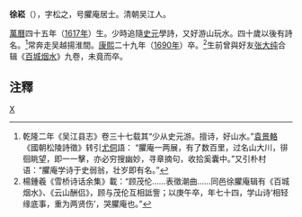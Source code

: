 '''徐崧'''（{{bd|1617年||1690年}}），字松之，号臞庵居士。清朝吴江人。

[[萬曆|萬曆]]四十五年（[[1617年|1617年]]）生。少時追隨[[史元|史元]]學詩，又好游山玩水。四十歲以後有詩名。<ref>乾隆二年《吴江县志》卷三十七载其“少从史元游。擅诗，好山水。”[[袁景輅|袁景輅]]《國朝松陵詩徵》转引[[尤侗|尤侗]]語： “臞庵一两展，有了数百里，过名山大川，徘徊眺望，即一一擊，亦必穷搜幽妙，寻章摘句，收拾奚囊中。”又引朴村语：“臞庵学诗于史弱翁，壮岁即有名。”</ref>常奔走吴越揚淮間。[[康熙|康熙]]二十九年（[[1690年|1690年]]）卒。<ref>楊鍾羲《雪桥诗话余集》載：“顾茂伦……表徵潮曲……同邑徐臞庵辑有《百城烟水》、《云山酬侣》，顾与茂伦互相詆訾；以庚午卒，年七十四，学山诗‘相轻缘底事，重为两贤伤’，哭臞庵也。”</ref>生前曾與好友[[张大纯|张大纯]]合辑《[[百城烟水|百城烟水]]》九卷，未竟而卒。

==注釋==
{{reflist}}

[[category:清朝人|X]]